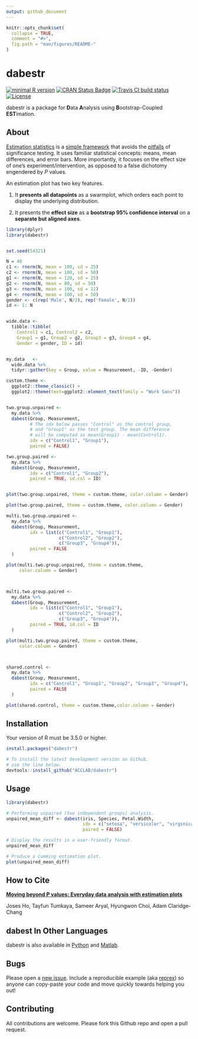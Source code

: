 ```yaml
---
output: github_document
---
```



```r
knitr::opts_chunk$set(
  collapse = TRUE,
  comment = "#>",
  fig.path = "man/figures/README-"
)
```

# dabestr

[![minimal R version](https://img.shields.io/badge/R%3E%3D-3.5.0-6666ff.svg)](https://cran.r-project.org/) [![CRAN Status Badge](https://www.r-pkg.org/badges/version-last-release/dabestr?color=orange)](https://cran.r-project.org/package=dabestr) [![Travis CI build status](https://img.shields.io/travis/com/ACCLAB/dabestr/master.svg)](https://travis-ci.com/ACCLAB/dabestr/) [![License](https://img.shields.io/badge/License-BSD%203--Clause-blue.svg)](https://opensource.org/licenses/BSD-3-Clause)

dabestr is a package for **D**ata **A**nalysis using **B**ootstrap-Coupled **EST**imation.

## About

[Estimation statistics](https://en.wikipedia.org/wiki/Estimation_statistics "Estimation Stats on Wikipedia") is a [simple framework](https://thenewstatistics.com/itns/ "Introduction to the New Statistics") that avoids the [pitfalls](https://www.nature.com/articles/nmeth.3288 "The fickle P value generates irreproducible results, Halsey et al 2015") of significance testing. It uses familiar statistical concepts: means, mean differences, and error bars. More importantly, it focuses on the effect size of one's experiment/intervention, as opposed to a false dichotomy engendered by _P_ values.

An estimation plot has two key features.

1. It **presents all datapoints** as a swarmplot, which orders each point to display the underlying distribution.

2. It presents the **effect size** as a **bootstrap 95% confidence interval** on a **separate but aligned axes**.

```r

library(dplyr)
library(dabestr)


set.seed(54321)

N = 40
c1 <- rnorm(N, mean = 100, sd = 25)
c2 <- rnorm(N, mean = 100, sd = 50)
g1 <- rnorm(N, mean = 120, sd = 25)
g2 <- rnorm(N, mean = 80, sd = 50)
g3 <- rnorm(N, mean = 100, sd = 12)
g4 <- rnorm(N, mean = 100, sd = 50)
gender <- c(rep('Male', N/2), rep('Female', N/2))
id <- 1: N


wide.data <- 
  tibble::tibble(
    Control1 = c1, Control2 = c2,
    Group1 = g1, Group2 = g2, Group3 = g3, Group4 = g4,
    Gender = gender, ID = id)


my.data   <- 
  wide.data %>%
  tidyr::gather(key = Group, value = Measurement, -ID, -Gender)

```



```r

custom.theme <- 
  ggplot2::theme_classic() +
  ggplot2::theme(text=ggplot2::element_text(family = "Work Sans"))


two.group.unpaired <- 
  my.data %>%
  dabest(Group, Measurement, 
         # The idx below passes "Control" as the control group, 
         # and "Group1" as the test group. The mean difference
         # will be computed as mean(Group1) - mean(Control1).
         idx = c("Control1", "Group1"), 
         paired = FALSE)

two.group.paired <- 
  my.data %>%
  dabest(Group, Measurement, 
         idx = c("Control1", "Group2"), 
         paired = TRUE, id.col = ID)


plot(two.group.unpaired, theme = custom.theme, color.column = Gender)

plot(two.group.paired, theme = custom.theme, color.column = Gender)

``` 



```r

multi.two.group.unpaired <- 
  my.data %>%
  dabest(Group, Measurement, 
         idx = list(c("Control1", "Group1"), 
                    c("Control2", "Group2"),
                    c("Group3", "Group4")),
         paired = FALSE
  )

plot(multi.two.group.unpaired, theme = custom.theme,
     color.column = Gender)



multi.two.group.paired <- 
  my.data %>%
  dabest(Group, Measurement, 
         idx = list(c("Control1", "Group1"), 
                    c("Control2", "Group2"),
                    c("Group3", "Group4")),
         paired = TRUE, id.col = ID
  )

plot(multi.two.group.paired, theme = custom.theme,
     color.column = Gender)



shared.control <- 
  my.data %>%
  dabest(Group, Measurement, 
         idx = c("Control1", "Group1", "Group2", "Group3", "Group4"),
         paired = FALSE
  )

plot(shared.control, theme = custom.theme,color.column = Gender)

```



## Installation

Your version of R must be 3.5.0 or higher.

```r
install.packages("dabestr")

# To install the latest development version on Github,
# use the line below.
devtools::install_github("ACCLAB/dabestr")
```

## Usage

```r
library(dabestr)

# Performing unpaired (two independent groups) analysis.
unpaired_mean_diff <- dabest(iris, Species, Petal.Width,
                             idx = c("setosa", "versicolor", "virginica"),
                             paired = FALSE)

# Display the results in a user-friendly format.
unpaired_mean_diff

# Produce a Cumming estimation plot.
plot(unpaired_mean_diff)
```

## How to Cite

[**Moving beyond P values: Everyday data analysis with estimation plots**](https://doi.org/10.1101/377978 "Our BioRxiv preprint")

Joses Ho, Tayfun Tumkaya, Sameer Aryal, Hyungwon Choi, Adam Claridge-Chang

## dabest In Other Languages

dabestr is also available in [Python](https://github.com/ACCLAB/DABEST-python "DABEST-Python on Github") and [Matlab](https://github.com/ACCLAB/DABEST-Matlab "DABEST-Matlab on Github").

## Bugs

Please open a [new issue](https://github.com/ACCLAB/dabestr/issues/new). Include a reproducible example (aka [reprex](https://www.tidyverse.org/help/)) so anyone can copy-paste your code and move quickly towards helping you out!

## Contributing

All contributions are welcome. Please fork this Github repo and open a pull request.
